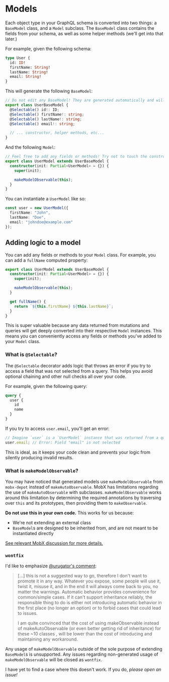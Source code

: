 
# Models

Each object type in your GraphQL schema is converted into two things: a `BaseModel` class, and a `Model` subclass.
The `BaseModel` class contains the fields from your schema, as well as some helper methods (we'll get into that later.)

For example, given the following schema:

```graphql
type User {
  id: ID!
  firstName: String!
  lastName: String!
  email: String!
}
```

This will generate the following `BaseModel`:

```ts
// Do not edit any BaseModel! They are generated automatically and will be overwritten.
export class UserBaseModel {
  @Selectable() id!: ID;
  @Selectable() firstName!: string;
  @Selectable() lastName!: string;
  @Selectable() email!: string;

  // ... constructor, helper methods, etc...
}
```

And the following `Model`:

```ts
// Feel free to add any fields or methods! Try not to touch the constructor, however.
export class UserModel extends UserBaseModel {
  constructor(init: Partial<UserModel> = {}) {
    super(init);

    makeModelObservable(this);
  }
}
```

You can instantiate a `UserModel` like so:

```ts
const user = new UserModel({
  firstName: "John",
  lastName: "Doe",
  email: "johndoe@example.com"
});
```

## Adding logic to a model

You can add any fields or methods to your `Model` class. For example, you can add a `fullName` computed property:

```ts
export class UserModel extends UserBaseModel {
  constructor(init: Partial<UserModel> = {}) {
    super(init);

    makeModelObservable(this);
  }

  get fullName() {
    return `${this.firstName} ${this.lastName}`;
  }
}
```

This is super valuable because any data returned from mutations and queries will get deeply converted into
their respective `Model` instances. This means you can conveniently access any fields or methods you've added to your
`Model` class.

### What is `@Selectable`?

The `@Selectable` decorator adds logic that throws an error if you try to access a field that was not selected from a
query. This helps you avoid optional chaining and other null checks all over your code.

For example, given the following query:

```graphql
query {
  user {
    id
    name
  }
}
```

If you try to access `user.email`, you'll get an error:

```ts
// Imagine `user` is a `UserModel` instance that was returned from a query
user.email; // Error: Field "email" is not selected
```

This is ideal, as it keeps your code clean and prevents your logic from silently producing invalid results.

### What is `makeModelObservable`?

You may have noticed that generated models use `makeModelObservable` from `mobx-depot` instead of `makeAutoObservable`.
MobX has limitations regarding the use of `makeAutoObservable` with subclasses. `makeModelObservable` works around this
limitation by determining the required annotations by traversing over `this` and its prototypes, then providing them to
`makeObservable`.

**Do not use this in your own code.** This works for us because:

- We're not extending an external class
- `BaseModel`s are designed to be inherited from, and are not meant to be instantiated directly

[See relevant MobX discussion for more details.](https://github.com/mobxjs/mobx/discussions/2850#discussioncomment-5022315)

### `wontfix`

I'd like to emphasize [@urugator's comment](https://github.com/mobxjs/mobx/discussions/2850#discussioncomment-498925):

> [...] this is not a suggested way to go, therefore I don't want to promote it in any way. Whatever you expose, some
> people will use it, twist it, misuse it, and in the end it will always come back to you, no matter the warnings.
> Automatic behavior provides convenience for common/simple cases. If it can't support inheritance reliably, the
> responsible thing to do is either not introducing automatic behavior in the first place (no longer an option) or to
> forbid cases that could lead to issues.
>
> I am quite convinced that the cost of using makeObservable instead of makeAutoObservable (or even better getting rid
> of inheritance) for these ~10 classes , will be lower than the cost of introducing and maintaining any workaround.

Any usage of `makeModelObservable` outside of the sole purpose of extending `BaseModel`s is unsupported. Any issues
regarding non-generated usage of `makeModelObservable` will be closed as `wontfix`.

I have yet to find a case where this doesn't work. If you do, _please open an issue!_



